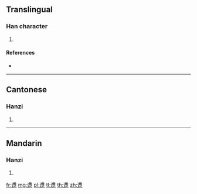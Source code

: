 {{character info/new}}
==Translingual==

===Han character===
{{Han char|rn=162|rad=辵|as=16|sn=20|four=31309|canj=YHWE|ids=⿺辶⿱夂⿱田彔}}

# {{defn|Han|sort=辵16}}

====References====
* {{Han ref|kx=1267.200|dkj=39234|dj=1766.030|hdz=63895.080|uh=908D|ud=37005|bh=F4E0|bd=62688}}

----

==Cantonese==

===Hanzi===
{{yue-hanzi|jyut=jyun4|y=yun4}}

# {{defn|lang=yue|sort=辵16}}

----

==Mandarin==

===Hanzi===
{{cmn-hanzi|pin=[[yuán]] ([[yuan2]])|wg=yüan<sup>2</sup>}}

# {{defn|lang=cmn|sort=辵16}}

[[fr:邍]]
[[mg:邍]]
[[pl:邍]]
[[tl:邍]]
[[th:邍]]
[[zh:邍]]